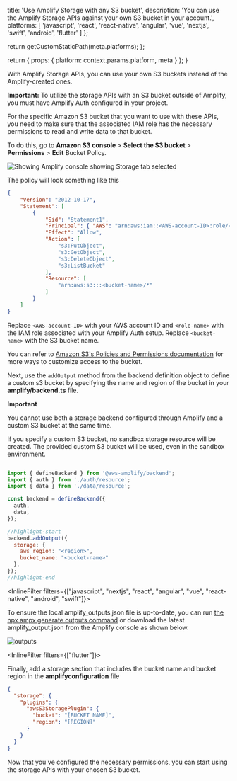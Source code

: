 
  title: 'Use Amplify Storage with any S3 bucket',
  description: 'You can use the Amplify Storage APIs against your own S3 bucket in your account.',
  platforms: [
    'javascript',
    'react',
    'react-native',
    'angular',
    'vue',
    'nextjs',
    'swift',
    'android',
    'flutter'
  ]
};

  return getCustomStaticPath(meta.platforms);
};

  return {
    props: {
      platform: context.params.platform,
      meta
    }
  };
}

With Amplify Storage APIs, you can use your own S3 buckets instead of the Amplify-created ones.

<Callout>

**Important:** To utilize the storage APIs with an S3 bucket outside of Amplify, you must have Amplify Auth configured in your project.

</Callout>

For the specific Amazon S3 bucket that you want to use with these APIs, you need to make sure that the associated IAM role has the necessary permissions to read and write data to that bucket.

To do this, go to **Amazon S3 console** > **Select the S3 bucket** > **Permissions** > **Edit** Bucket Policy.

![Showing Amplify console showing Storage tab selected](/images/gen2/storage/s3-console-permissions.png)

The policy will look something like this

```json
{
	"Version": "2012-10-17",
	"Statement": [
		{
			"Sid": "Statement1",
			"Principal": { "AWS": "arn:aws:iam::<AWS-account-ID>:role/<role-name>" },
			"Effect": "Allow",
			"Action": [
				"s3:PutObject",
				"s3:GetObject",
				"s3:DeleteObject",
				"s3:ListBucket"
			],
			"Resource": [
				"arn:aws:s3:::<bucket-name>/*"
			]
		}
	]
}
```
Replace `<AWS-account-ID>` with your AWS account ID and `<role-name>` with the IAM role associated with your Amplify Auth setup. Replace `<bucket-name>` with the S3 bucket name.

You can refer to [Amazon S3's Policies and Permissions documentation](https://docs.aws.amazon.com/AmazonS3/latest/userguide/access-policy-language-overview.html) for more ways to customize access to the bucket.

Next, use the `addOutput` method from the backend definition object to define a custom s3 bucket by specifying the name and region of the bucket in your **amplify/backend.ts** file.

<Callout>

**Important**

You cannot use both a storage backend configured through Amplify and a custom S3 bucket at the same time. 

If you specify a custom S3 bucket, no sandbox storage resource will be created. The provided custom S3 bucket will be used, even in the sandbox environment.

</Callout>

```javascript

import { defineBackend } from '@aws-amplify/backend';
import { auth } from './auth/resource';
import { data } from './data/resource';

const backend = defineBackend({
  auth,
  data,
});

//highlight-start
backend.addOutput({
  storage: {
    aws_region: "<region>",
    bucket_name: "<bucket-name>"
  },
});
//highlight-end

```
<InlineFilter filters={["javascript", "nextjs", "react", "angular", "vue", "react-native", "android", "swift"]}>

To ensure the local amplify_outputs.json file is up-to-date, you can run [the npx ampx generate outputs command](/[platform]/reference/cli-commands/#npx-ampx-generate-outputs) or download the latest amplify_output.json from the Amplify console as shown below.

![outputs](/images/gen2/getting-started/react/amplify-outputs-download.png)

</InlineFilter>

<InlineFilter filters={["flutter"]}>

Finally, add a storage section that includes the bucket name and bucket region in the **amplifyconfiguration** file

```json
{
  "storage": {
    "plugins": {
      "awsS3StoragePlugin": {
        "bucket": "[BUCKET NAME]",
        "region": "[REGION]"
      }
    }
  }
}
```

</InlineFilter>

Now that you've configured the necessary permissions, you can start using the storage APIs with your chosen S3 bucket.
